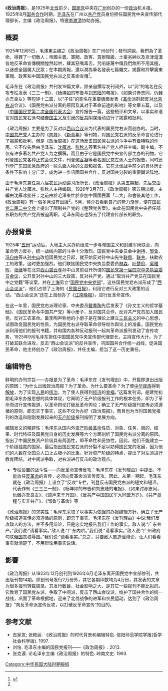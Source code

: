 {{multiple issues|
{{citation style|time=2015-01-12T16:21:05+00:00}}

{{pov|time=2015-1-14}}
{{non-free|time=2015-1-14}}
}}
《'''政治周报'''》，是1925年[[北伐|北伐]]前夕，[[国民党|国民党]]中央在[[广州|广州]]创办的一份[[政治|政治]]机关报。1925年8月[[国共合作|国共合作]]时期，[[毛泽东|毛泽东]]在广州以[[共产党|共产党]]员身份担任国民党中央宣传部代理部长，主编《政治周报》，特邀[[李漱清|李漱清]]协助办报。

==概要==
1925年12月5日，毛澤東主编之《政治周報》在广州创刊；發刊詞說，我們為了革命，得罪了一切敵人；帝國主義、軍閥、政客、買辦階級、土豪劣紳以及京津滬漢各地反革命宣傳機關惶然起哄，肆其惡嘴毒舌，咒咀誣蔑中傷我們無所不用其極，以迷惑全國廣大民眾；在本期周報，還以潤為筆名發表七篇雜文，揭露和抨擊廣東軍閥、政客和中国国民党右派之反革命宣傳<ref name=上>{{cite book |editors=[[中共中央文獻研究室|中共中央文獻研究室]]編，主編[[逄先知|逄先知]]，副主編馮蕙、姚旭、趙福亭、吳正裕 |authors=趙福亭、吳正裕、黃允升、蔡釗珍、田逢祿、張素華、李捷、蔣建農 |title=《毛澤東年譜（1893－1949）》上卷 |location=北京 |publisher=人民出版社、中央文獻出版社 |year=1993 |ISBN=7-01-001818-9 }}</ref>{{rp|145}}。

毛泽东在《政治周报》共刊发19篇文章，除亲自撰写发刊词外，以“润”的笔名在反攻专栏发表《三三一制》、《[[杨坤如|杨坤如]]的布告与[[刘志陆|刘志陆]]的电报》、《如果讨赤志同，仇雠亦吾良友》等短评十二篇，以“子任”的笔名在重要版面发表《[[革命|革命]]派群起反对[[北京|北京]][[右派|右派]]会议》、《国民党右派分离的原因及其对于革命前途的影响》等文章五篇，以及（[[中国国民党第二次全国代表大会|中国国民党第二次全国代表大会]]）宣传报告一篇，这些短评和文章，以事实和语言对国民党右派勾结[[帝国主义|帝国主义]]及[[军阀|军阀]]的[[反共|反共]]阴谋活动进行了揭露和批判。
   
《政治周报》主要是为了反对以[[西山会议|西山会议]]派为代表的国民党右派而创办的。当时，[[中国共产党|中国共产党]]人主办的《[[向导|向导]]》、《[[新青年|新青年]]》等刊物，对国民党右派的反革命言论进行了揭露和批判，但是《政治周报》在这场反击国民党右派的斗争中有着特殊的作用。它不仅先后由毛泽东、[[沈雁冰|沈雁冰]]、[[张秋人|张秋人]]等著名共产党人担任主编、副主编，不仅有许多著名共产党人为之撰稿，而且由于它是国民党中央宣传部主办的刊物，它刊登国民党各种正式会议文件，刊登[[何香凝|何香凝]]等著名国民党左派人士的报告，同时还刊登[[广东|广东]][[国民党政府|国民党政府]]的一些头面人物的文章和报告。它在北伐战争前夕的具体历史条件下影响十分广泛，成为进一步巩固国共合作，反对国共分裂的重要舆论阵地。
    
由于毛泽东兼任第六届[[广州农民运动讲习所|农民运动讲习所]]所长，《政治周报》从第五期起，先后交由共产党人沈雁冰、张秋人主持编辑。1926年3月7日，《政治周報》第五期出版，主編由沈雁冰接任；之前由於毛澤東忙於參加中國國民黨「二大」和會後其他工作，《政治周報》有一個多月沒有出版<ref name=上/>{{rp|157}}。5月，蒋介石看到自己的势力渐厚，便在[[国民党二届二中全会|国民党二届二中全会]]上提出了限制共产党的《整理党务案》。由此在国民党中央担任部长职务的共产党员被迫离职，毛泽东同志也辞去了代理宣传部长的职务。

==办报背景==
1925年“[[五卅|五卅]]”运动后，大地主大买办阶级进一步与帝国主义和封建军阀联合，向革命势力反扑，统一战线内部的斗争十分激烈。国民党中央委员会中[[谢持|谢持]]、[[邹鲁|邹鲁]]、[[冯自由|冯自由]]等从[[孙中山|孙中山]]改组国民党之日起，就开始反对孙中山先生[[联俄|联俄]]、[[联共|联共]]、扶助农工的政策，这时更加强烈。他们联接国民党中央执监委委员[[林森|林森]]、[[叶楚伧|叶楚伧]]、[[吴稚晖|吴稚晖]]、[[张继|张继]]等在北京[[西山碧云寺|西山碧云寺]]孙中山灵前召开所谓的[[国民党第一届四次中央执监委员会议|国民党第一届四次中央执监委员会议]]，公开反对孙中山的三大政策，反对共产党，通过“取消共产党员在国民党中之党籍”等议案，并在[[上海|上海]]另立“[[国民党中央党部|国民党中央党部]]”。这些国民党老右派形成了“[[西山会议派|西山会议派]]”，他们占领了上海的《[[民国日报|民国日报]]》，利用它进行反对三大政策的活动。“西山会议派”还在上海创办了《[[江南晚报|江南晚报]]》，进行反革命宣传。

在这一年里，国民党右派理论家、中央委员[[戴季陶|戴季陶]]先后发表了《孙文主义的哲学基础》、《国民革命与中国共产党》等小册子，反对国共合作，反对共产党员加入国民党，反对工农革命。戴季陶声称他的小册子是在理论上建立[[三民主义|三民主义]]的中心思想，试图改变国民党的性质，为国民党右派夺取革命领导权作舆论上的准备。国民党右派利用他们的报刊书籍，并和国内各种反动报刊一起向革命派报刊发动了宣传攻势。1925年9月毛泽东担任中国国民党中央宣传部代理部长，主持宣传大计。为了打破其联合进攻，反击“西山会议派”的反共宣传，巩固国共合作统一战线，促进国民革命，他主持创办了《政治周报》，并任主编，担当了这一历史重任。

==编辑特色==
鲜明的办刊宗旨——办报是为了革命：毛泽东在《发刊理由》中，开篇即道出出版的原因：“为什么出版政治周报？为了革命。为什么要革命？为了使[[中华民族|中华民族]]得到[[解放|解放]]，为了实现[[人民|人民]]的[[统治|统治]]，为了使人民得到[[经济|经济]]的[[幸福|幸福]]。”这篇发刊词，是建党初期毛泽东办报思想的具体体现，它阐明了无产阶级报刊工作的根本任务，即为了革命而进行宣传报道，以革命舆论打破反革命舆论；确立了无产阶级报刊宣传必须遵循的原则，即忠实于事实，这些不仅为办好《政治周报》，而且也为当时国民党报刊的改造和刚刚发展起来的[[无产阶级|无产阶级]]报刊指明了发展方向。

编辑发文的精辟性：毛泽东从国内外[[资产阶级革命|资产阶级革命]]性质、对象、任务、目的、结果、时代特征及国民党自身的历史发展等六个方面剖析了国民党右派分离的原因。指出了中国民族资产阶级具有两面性，即革命性和妥协性，因此，他们不能建立一个阶级独裁的国家。最后指出国民党右派的分裂不足以妨碍国民党的发展，因为他们的人数在全国总人口上占极小的比重。针对资产阶级的特点，提出了对左派进行教育团结，对中间派争取，对右派进行反击的政治观点。
* 专栏设置的战斗性——向反革命宣传反攻：毛泽东在《发刊理由》中提出，不能放任[[反革命|反革命]]的宣传，必须向反革命派宣传反攻。因此，从第一期起，毛泽东就在《政治周报》上设立了“反攻”专栏，刊登反击国民党右派的短文和短评。代表作有《三三三一制》、《杨坤如的布告和刘志陆的电报》、《如果讨赤志同，仇雠亦吾良友》、《颂声来于万国》、《反共产中国国民军大同盟万岁》、《共产章程与实非共产》、《邹鲁与革命》等

《政治周报》的求实性：毛泽东采取了以事实为依据的办报编辑方针，确立了无产阶级报道宣传必须遵循的原则，即忠于事实。毛泽东在《发刊理由》中说:我们反攻敌人的方法，并不多用辩论，只是忠实地报告我们工作的事实。敌人说:“广东共产。”我们说:“请看事实。”敌人说:“广东内哄。”我们说:“请看事实。”敌人说:“广州政府勾联[[俄国|俄国]]丧权辱国。”我们说:“请看事实。”总之，只要敌人敢造谣诽谤，让人们看看事实就清楚了，不用辩论用事实说话。 

==影響==
《政治周报》从1923年12月创刊到1926年6月毛泽东离开国民党中宣部停刊，共出版刊物14期。除创刊号发行2万份外，其它各期印数均为4万份，其发表的文章为很多报刊转载摘录。其发行数目、社会影响之大，是其它一些报刊不能比拟的。它教育了国民党左派，争取了中间派，反击了西山会议派，维护了国共合作的统一战线，巩固了革命根据地，迎来了北伐战争的进军和农民运动，达到了《政治周报》“向反革命派宣传反攻，以打破反革命宣传”的目的。

==参考文献==
{{reflist}}

*吉家友; 张艳丽. 《政治周报》的时代背景和编辑特色. 信阳师范学院学报(哲学社会科学版). 1997.
*刘怡. 毛泽东主编的国民党报刊——《政治周报》. 2013.
*张克谟.	论毛泽东主编《政治周报》的特色. 岭南文史. 1993.

[[Category:中华民国大陆时期报纸|Category:中华民国大陆时期报纸]]